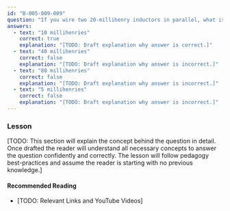 ```yaml
---
id: "B-005-009-009"
question: "If you wire two 20-millihenry inductors in parallel, what is the inductance of the combination?"
answers:
  - text: "10 millihenries"
    correct: true
    explanation: "[TODO: Draft explanation why answer is correct.]"
  - text: "40 millihenries"
    correct: false
    explanation: "[TODO: Draft explanation why answer is incorrect.]"
  - text: "80 millihenries"
    correct: false
    explanation: "[TODO: Draft explanation why answer is incorrect.]"
  - text: "5 millihenries"
    correct: false
    explanation: "[TODO: Draft explanation why answer is incorrect.]"
---
```


### Lesson

[TODO: This section will explain the concept behind the question in detail. Once drafted the reader will understand all necessary concepts to answer the question confidently and correctly. The lesson will follow pedagogy best-practices and assume the reader is starting with no previous knowledge.]

#### Recommended Reading

- [TODO: Relevant Links and YouTube Videos]
